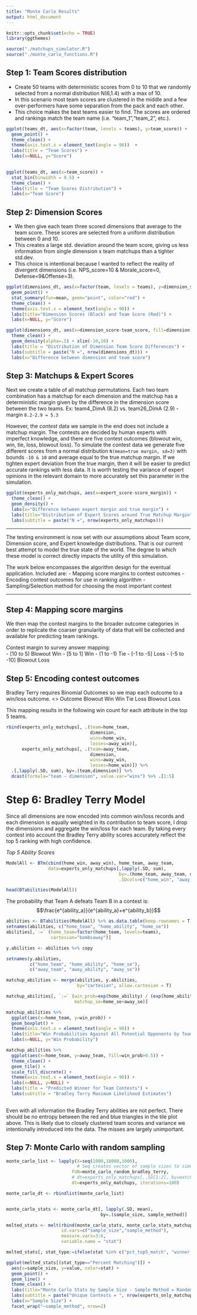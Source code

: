 ```yaml
---
title: "Monte Carlo Results"
output: html_document
---
```


```r
knitr::opts_chunk$set(echo = TRUE)
library(ggthemes)

source("./matchups_simulator.R")
source("./monte_carlo_functions.R")
```

## Step 1: Team Scores distribution

-  Create 50 teams with deterministic scores from 0 to 10 that we randomly selected from a normal distribution N(6,1.4) with a max of 10. 
-  In this scenario most team scores are clustered in the middle and a few over-performers have some separation from the pack and each other. 
-  This choice makes the best teams easier to find. The scores are ordered and rankings match the team name (i.e. "team_1","team_2", etc.).

```r
ggplot(teams_dt, aes(x=factor(team, levels = teams), y=team_score)) + 
  geom_point() +
  theme_clean() + 
  theme(axis.text.x = element_text(angle = 90))  +
  labs(title = "Team Scores") +
  labs(x=NULL, y="Score")
  

ggplot(teams_dt, aes(x=team_score)) + 
  stat_bin(binwidth = 0.5) +
  theme_clean() +
  labs(title = "Team Scores Distribution") +
  labs(x="Team Score")
```

## Step 2: Dimension Scores

-  We then give each team three scored dimensions that average to the team score. These scores are selected from a uniform distribution between 0 and 10. 
-  This creates a large std. deviation around the team score, giving us less information from single dimension x team matchups than a tighter std.dev.  
-  This choice is intentional because I wanted to reflect the reality of divergent dimensions (i.e. NPS_score=10 & Morale_score=0, Defense=9&Offense=3).

```r
ggplot(dimensions_dt, aes(x=factor(team, levels = teams), y=dimension_score)) + 
  geom_point() +
  stat_summary(fun=mean, geom="point", color="red") +
  theme_clean() + 
  theme(axis.text.x = element_text(angle = 90)) +
  labs(title="Dimension Scores (Black) and Team Score (Red)") +
  labs(x=NULL, y="Score")

ggplot(dimensions_dt, aes(x=dimension_score-team_score, fill=dimension)) +
  theme_clean() + 
  geom_density(alpha=.5) + xlim(-10,10) +
  labs(title = "Distribution of Dimension Team Score Differences") +
  labs(subtitle = paste("N =", nrow(dimensions_dt))) +
  labs(x="Difference between dimension and team score")

```

## Step 3: Matchups & Expert Scores

Next we create a table of all matchup permutations. Each two team combination has a matchup for each dimension and the matchup has a deterministic margin given by the difference in the dimension score between the two teams. Ex: team4_DimA (8.2) vs. team26_DimA (2.9) - margin `8.2-2.9 = 5.3` 

However, the *contest* data we sample in the end does not include a matchup margin. The contests are decided by human experts with imperfect knowledge, and there are five contest outcomes (blowout win, win, tie, loss, blowout loss). To simulate the contest data we generate five different scores from a normal distribution `N(mean=true margin, sd=3)` with bounds `-10 & 10` and average equal to the true matchup margin. If we tighten expert deviation from the true margin, then it will be easier to predict accurate rankings with less data. It is worth testing the variance of expert opinions in the relevant domain to more accurately set this parameter in the simulation.


```r
ggplot(experts_only_matchups, aes(x=expert_score-score_margin)) +
  theme_clean() + 
  geom_density() +
  labs(x="Difference between expert margin and true margin") +
  labs(title="Distribution of Expert Scores around True Matchup Margin") +
  labs(subtitle = paste("N =", nrow(experts_only_matchups)))
```


---

The testing environment is now set with our assumptions about Team score, Dimension score, and Expert knowledge distributions. That is our current best attempt to model the true state of the world. The degree to which these model is correct directly impacts the utility of this simulation.

The work below encompasses the algorithm design for the eventual application. Included are: 
-  Mapping score margins to contest outcomes
-  Encoding contest outcomes for use in ranking algorithm
-  Sampling/Selection method for choosing the most important contest

---

## Step 4: Mapping score margins

We then map the contest margins to the broader outcome categories in order to replicate the coarser granularity of data that will be collected and available for predicting team rankings. 

Contest margin to survey answer mapping:  
-   [10 to 5)\t= Blowout Win 
-   [5 to 1]\t= Win
-   (1 to -1)\t= Tie
-   [-1 to -5]\t= Loss
-   (-5 to -10]\t= Blowout Loss

## Step 5: Encoding contest outcomes

Bradley Terry requires Binomial Outcomes so we map each outcome to a win/loss outcome.
<\tb>
Outcome\t W\t L
Blowout Win\t 2\t 0
Win\t 1\t 0
Tie\t 1\t 1
Loss\t 0\t 1
Blowout Loss\t 0\t 2

This mapping results in the following win count for each attribute in the top 5 teams.
```r
rbind(experts_only_matchups[, .(team=home_team, 
                                dimension, 
                                wins=home_win, 
                                losses=away_win)],
      experts_only_matchups[, .(team=away_team, 
                                dimension, 
                                wins=away_win, 
                                losses=home_win)]) %>%
  .[,lapply(.SD, sum), by=.(team,dimension)] %>% 
  dcast(formula="team ~ dimension", value.var="wins") %>% .[1:5]
```

# Step 6: Bradley Terry Model

Since all dimensions are now encoded into common win/loss records and each dimension is equally weighted in its contribution to team score, I drop the dimensions and aggregate the win/loss for each team. By taking every contest into account the Bradley Terry ability scores accurately reflect the top 5 ranking with high confidence.

_Top 5 Ability Scores_

```r
ModelAll <- BTm(cbind(home_win, away_win), home_team, away_team, 
                data=experts_only_matchups[,lapply(.SD, sum), 
                                           by=.(home_team, away_team, dimension),
                                           .SDcols=c("home_win", "away_win")])

head(BTabilities(ModelAll))
```

The probability that Team A defeats Team B in a contest is:
$$\frac{e^{ability_a}}{e^{ability_a}+e^{ability_b}}$$

```r
abilities <- BTabilities(ModelAll) %>% as.data.table(keep.rownames = T)
setnames(abilities, c("home_team", "home_ability", "home_se"))
abilities[,`:=` (home_team=factor(home_team, levels=teams), 
                 cartesian="bombsaway")]

y.abilities <- abilities %>% copy

setnames(y.abilities, 
         c("home_team", "home_ability", "home_se"),
         c("away_team", "away_ability", "away_se"))

matchup_abilities <- merge(abilities, y.abilities, 
                           by="cartesian", allow.cartesian = T)

matchup_abilities[, `:=` (win_prob=exp(home_ability) / (exp(home_ability) + exp(away_ability)),
                          matchup_se=home_se+away_se)]
```

```r
matchup_abilities %>% 
  ggplot(aes(x=home_team, y=win_prob)) + 
  geom_boxplot() + 
  theme(axis.text.x = element_text(angle = 90)) +
  labs(title="Win Probabilities Against All Potential Opponents by Team") +
  labs(x=NULL, y="Win Probability")

matchup_abilities %>% 
  ggplot(aes(x=home_team, y=away_team, fill=win_prob>0.5)) + 
  theme_clean() +
  geom_tile() + 
  scale_fill_discrete() +
  theme(axis.text.x = element_text(angle = 90)) +
  labs(x=NULL, y=NULL) +
  labs(title = "Predicted Winner for Team Contests") +
  labs(subtitle = "Bradley Terry Maximum Likelihood Estimates")
  
```

Even with all information the Bradley Terry abilities are not perfect. There should be no entropy between the red and blue triangles in the tile plot above. This is likely due to closely clustered team scores and variance we intentionally introduced into the data. The misses are largely unimportant.


## Step 7: Monte Carlo with random sampling

```r
monte_carlo_list <- lapply(X=seq(1000,18000,1000),  
                           # Seq creates vector of sample sizes to simulate
                         FUN=monte_carlo_random_bradley_terry, 
                         # dt=experts_only_matchups[,.SD[1:2], by=matchup_key], iterations=100)
                         dt=experts_only_matchups, iterations=100)

monte_carlo_dt <- rbindlist(monte_carlo_list)


monte_carlo_stats <- monte_carlo_dt[, lapply(.SD, mean), 
                                    by=.(sample_size, sample_method)]
```

```r

melted_stats <- melt(rbind(monte_carlo_stats, monte_carlo_stats_matchup_cap), 
                     id.vars=c("sample_size","sample_method"), 
                     measure.vars=3:6,
                     variable.name = "stat")

melted_stats[, stat_type:=ifelse(stat %in% c("pct_top5_match", "winner_match"), "Percent Matching", "Standard Errors")]

ggplot(melted_stats[(stat_type=="Percent Matching")]) +
  aes(x=sample_size, y=value, color=stat) +
  geom_point() + 
  geom_line() +
  theme_clean() +
  labs(title="Monte Carlo Stats by Sample Size - Sample Method = Random") +
  labs(subtitle = paste("Unique Contests = ", nrow(experts_only_matchups), ": Iterations per sample = 100")) +
  labs(x="Sample Size") +
  facet_wrap("~sample_method", nrow=2)
       
    
```



